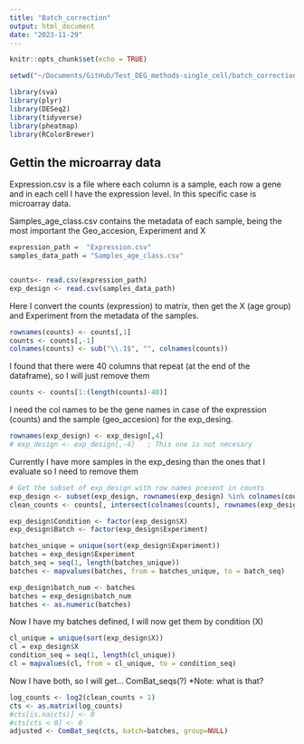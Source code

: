 ```yaml
---
title: "Batch_correction"
output: html_document
date: "2023-11-29"
---
```


```r
knitr::opts_chunk$set(echo = TRUE)
```

```r
setwd("~/Documents/GitHub/Test_DEG_methods-single_cell/batch_correction")

```

```r
library(sva)
library(plyr)
library(DESeq2)
library(tidyverse)
library(pheatmap)
library(RColorBrewer)
```




## Gettin the microarray data

Expression.csv is a file where each column is a sample, each row a gene and in each cell I have the expression level. In this specific case is microarray data.

Samples_age_class.csv contains the metadata of each sample, being the most important the Geo_accesion, Experiment and X

```r
expression_path =  "Expression.csv"
samples_data_path = "Samples_age_class.csv"



```


```r
counts<- read.csv(expression_path)
exp_design <- read.csv(samples_data_path)

```


Here I convert the counts (expression) to matrix, then get the X (age group) and Experiment from the metadata of the samples.

```r

rownames(counts) <- counts[,1]
counts <- counts[,-1]
colnames(counts) <- sub("\\.1$", "", colnames(counts))

```

I found that there were 40 columns that repeat (at the end of the dataframe), so I will just remove them
```r
counts <- counts[1:(length(counts)-40)]

```


I need the col names to be the gene names in case of the expression (counts) and the sample (geo_accesion) for the exp_desing.

```r
rownames(exp_design) <- exp_design[,4]
# exp_design <- exp_design[,-4]   ; This one is not necesary 

```


Currently I have more samples in the exp_desing than the ones that I evaluate so I need to remove them
```r
# Get the subset of exp_design with row names present in counts
exp_design <- subset(exp_design, rownames(exp_design) %in% colnames(counts))
clean_counts <- counts[, intersect(colnames(counts), rownames(exp_design))]

exp_design$Condition <- factor(exp_design$X)
exp_design$Batch <- factor(exp_design$Experiment)
```



```r




batches_unique = unique(sort(exp_design$Experiment))
batches = exp_design$Experiment
batch_seq = seq(1, length(batches_unique))
batches <- mapvalues(batches, from = batches_unique, to = batch_seq)

exp_design$batch_num <- batches
batches = exp_design$batch_num
batches <- as.numeric(batches)
```

Now I have my batches defined, I will now get them by condition (X)
```r
cl_unique = unique(sort(exp_design$X))
cl = exp_design$X
condition_seq = seq(1, length(cl_unique))
cl = mapvalues(cl, from = cl_unique, to = condition_seq)
```


Now I have both, so I will get...  ComBat_seqs(?) 
*Note: what is that?
```r
log_counts <- log2(clean_counts + 1)
cts <- as.matrix(log_counts)
#cts[is.na(cts)] <- 0
#cts[cts < 0] <- 0
adjusted <- ComBat_seq(cts, batch=batches, group=NULL)
```


